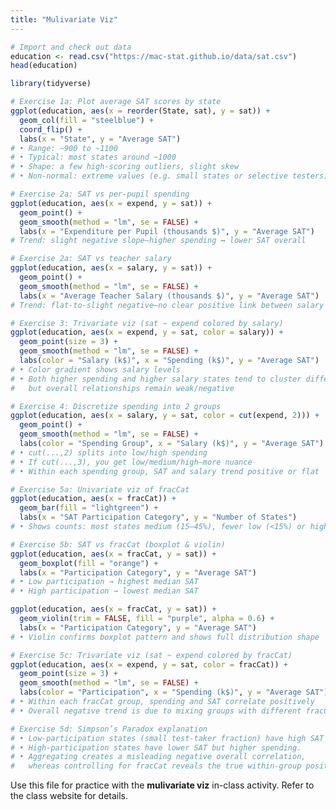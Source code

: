 ```yaml
---
title: "Mulivariate Viz"
---
```

```r
# Import and check out data
education <- read.csv("https://mac-stat.github.io/data/sat.csv")
head(education)
```
```r
library(tidyverse)

# Exercise 1a: Plot average SAT scores by state
ggplot(education, aes(x = reorder(State, sat), y = sat)) +
  geom_col(fill = "steelblue") +
  coord_flip() +
  labs(x = "State", y = "Average SAT")
# • Range: ~900 to ~1100
# • Typical: most states around ~1000
# • Shape: a few high‐scoring outliers, slight skew
# • Non‐normal: extreme values (e.g. small states or selective testers)

# Exercise 2a: SAT vs per‐pupil spending
ggplot(education, aes(x = expend, y = sat)) +
  geom_point() +
  geom_smooth(method = "lm", se = FALSE) +
  labs(x = "Expenditure per Pupil (thousands $)", y = "Average SAT")
# Trend: slight negative slope—higher spending ↔ lower SAT overall

# Exercise 2a: SAT vs teacher salary
ggplot(education, aes(x = salary, y = sat)) +
  geom_point() +
  geom_smooth(method = "lm", se = FALSE) +
  labs(x = "Average Teacher Salary (thousands $)", y = "Average SAT")
# Trend: flat-to-slight negative—no clear positive link between salary and SAT

# Exercise 3: Trivariate viz (sat ~ expend colored by salary)
ggplot(education, aes(x = expend, y = sat, color = salary)) +
  geom_point(size = 3) +
  geom_smooth(method = "lm", se = FALSE) +
  labs(color = "Salary (k$)", x = "Spending (k$)", y = "Average SAT")
# • Color gradient shows salary levels
# • Both higher spending and higher salary states tend to cluster differently,
#   but overall relationships remain weak/negative

# Exercise 4: Discretize spending into 2 groups
ggplot(education, aes(x = salary, y = sat, color = cut(expend, 2))) +
  geom_point() +
  geom_smooth(method = "lm", se = FALSE) +
  labs(color = "Spending Group", x = "Salary (k$)", y = "Average SAT")
# • cut(...,2) splits into low/high spending
# • If cut(...,3), you get low/medium/high—more nuance
# • Within each spending group, SAT and salary trend positive or flat

# Exercise 5a: Univariate viz of fracCat
ggplot(education, aes(x = fracCat)) +
  geom_bar(fill = "lightgreen") +
  labs(x = "SAT Participation Category", y = "Number of States")
# • Shows counts: most states medium (15–45%), fewer low (<15%) or high (>45%)

# Exercise 5b: SAT vs fracCat (boxplot & violin)
ggplot(education, aes(x = fracCat, y = sat)) +
  geom_boxplot(fill = "orange") +
  labs(x = "Participation Category", y = "Average SAT")
# • Low participation → highest median SAT
# • High participation → lowest median SAT

ggplot(education, aes(x = fracCat, y = sat)) +
  geom_violin(trim = FALSE, fill = "purple", alpha = 0.6) +
  labs(x = "Participation Category", y = "Average SAT")
# • Violin confirms boxplot pattern and shows full distribution shape

# Exercise 5c: Trivariate viz (sat ~ expend colored by fracCat)
ggplot(education, aes(x = expend, y = sat, color = fracCat)) +
  geom_point(size = 3) +
  geom_smooth(method = "lm", se = FALSE) +
  labs(color = "Participation", x = "Spending (k$)", y = "Average SAT")
# • Within each fracCat group, spending and SAT correlate positively
# • Overall negative trend is due to mixing groups with different fracCat

# Exercise 5d: Simpson’s Paradox explanation
# • Low‐participation states (small test‐taker fraction) have high SAT but low spending.
# • High‐participation states have lower SAT but higher spending.
# • Aggregating creates a misleading negative overall correlation,
#   whereas controlling for fracCat reveals the true within‐group positive relationships.

```




Use this file for practice with the **mulivariate viz** in-class activity.  Refer to the class website for details.
